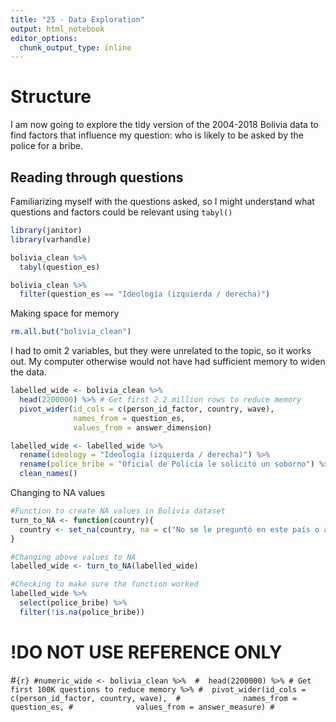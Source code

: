 ```yaml
---
title: "25 - Data Exploration"
output: html_notebook
editor_options: 
  chunk_output_type: inline
---
```


# Structure
I am now going to explore the tidy version of the 2004-2018 Bolivia data to find factors that influence my question: who is likely to be asked by the police for a bribe.

## Reading through questions
Familiarizing myself with the questions asked, so I might understand what questions and factors could be relevant using `tabyl()`

```r
library(janitor)
library(varhandle)
```

```r
bolivia_clean %>% 
  tabyl(question_es)
```

```r
bolivia_clean %>% 
  filter(question_es == "Ideología (izquierda / derecha)")
```

Making space for memory
```r
rm.all.but("bolivia_clean")
```

I had to omit 2 variables, but they were unrelated to the topic, so it works out. My computer otherwise would not have had sufficient memory to widen the data.

```r
labelled_wide <- bolivia_clean %>% 
  head(2200000) %>% # Get first 2.2 million rows to reduce memory
  pivot_wider(id_cols = c(person_id_factor, country, wave), 
              names_from = question_es,
              values_from = answer_dimension)
```

```r
labelled_wide <- labelled_wide %>% 
  rename(ideology = "Ideología (izquierda / derecha)") %>% 
  rename(police_bribe = "Oficial de Policía le solicitó un soborno") %>% 
  clean_names()
```

Changing to NA values
```r
#Function to create NA values in Bolivia dataset
turn_to_NA <- function(country){
  country <- set_na(country, na = c("No se le preguntó en este país o año", "Not asked in this country or year","No Aplica", "No Sabe", "No sabe", "No Responde", "No responde"), as.tag = TRUE)
}

#Changing above values to NA
labelled_wide <- turn_to_NA(labelled_wide)

#Checking to make sure the function worked
labelled_wide %>% 
  select(police_bribe) %>% 
  filter(!is.na(police_bribe))
```


# !DO NOT USE REFERENCE ONLY
#```{r}
#numeric_wide <- bolivia_clean %>% 
#  head(2200000) %>% # Get first 100K questions to reduce memory %>%
#  pivot_wider(id_cols = c(person_id_factor, country, wave), 
#              names_from = question_es,
#              values_from = answer_measure)
#```